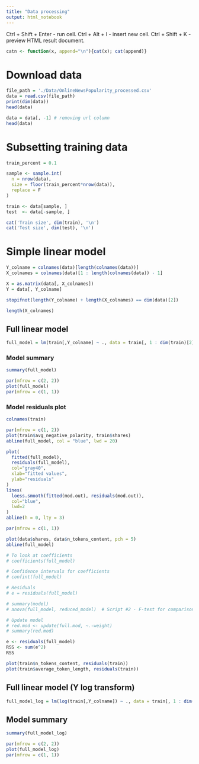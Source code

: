```yaml
---
title: "Data processing"
output: html_notebook
---
```


Ctrl + Shift + Enter - run cell.
Ctrl + Alt + I - insert new cell.
Ctrl + Shift + K - preview HTML result document.

```r
catn <- function(x, append="\n"){cat(x); cat(append)}
```


# Download data

```r
file_path = './Data/OnlineNewsPopularity_processed.csv'
data = read.csv(file_path)
print(dim(data))
head(data)
```


```r
data = data[, -1] # removing url column
head(data)
```


# Subsetting training data

```r
train_percent = 0.1

sample <- sample.int(
  n = nrow(data), 
  size = floor(train_percent*nrow(data)), 
  replace = F
)

train <- data[sample, ]
test  <- data[-sample, ]

cat('Train size', dim(train), '\n')
cat('Test size', dim(test), '\n')
```



# Simple linear model


```r
Y_colname = colnames(data)[length(colnames(data))]
X_colnames = colnames(data)[1 : length(colnames(data)) - 1]

X = as.matrix(data[, X_colnames])
Y = data[, Y_colname]

stopifnot(length(Y_colname) + length(X_colnames) == dim(data)[2])
```

```r
length(X_colnames)
```


## Full linear model

```r
full_model = lm(train[,Y_colname] ~ ., data = train[, 1 : dim(train)[2] - 1])
```


### Model summary
```r
summary(full_model)
```
```r
par(mfrow = c(2, 2))
plot(full_model)
par(mfrow = c(1, 1))
```


### Model residuals plot

```r
colnames(train)
```
```r
par(mfrow = c(1, 2))
plot(train$avg_negative_polarity, train$shares)
abline(full_model, col = "blue", lwd = 20)

plot(
  fitted(full_model), 
  residuals(full_model), 
  col="gray40", 
  xlab="fitted values", 
  ylab="residuals"
)
lines(
  loess.smooth(fitted(mod.out), residuals(mod.out)), 
  col="blue", 
  lwd=2
)
abline(h = 0, lty = 3)

par(mfrow = c(1, 1))
```


```r
plot(data$shares, data$n_tokens_content, pch = 5)
abline(full_model)
```




```r
# To look at coefficients
# coefficients(full_model)

# Confidence intervals for coefficients
# confint(full_model)

# Residuals
# e = residuals(full_model)

# summary(model)
# anova(full_model, reduced_model)  # Script #2 - F-test for comparison of models

# Update model
# red.mod <- update(full.mod, ~.-weight)
# summary(red.mod)
```

```r
e <- residuals(full_model)
RSS <- sum(e^2)
RSS
```

```r
plot(train$n_tokens_content, residuals(train))
plot(train$average_token_length, residuals(train))
```







## Full linear model (Y log transform)

```r
full_model_log = lm(log(train[,Y_colname]) ~ ., data = train[, 1 : dim(train)[2] - 1])
```

## Model summary

```r
summary(full_model_log)
```

```r
par(mfrow = c(2, 2))
plot(full_model_log)
par(mfrow = c(1, 1))
```


